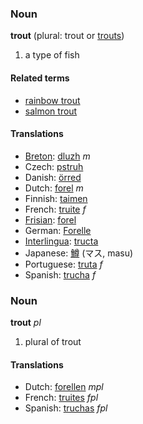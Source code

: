 === Noun ===
'''trout''' (plural: trout or [[trouts]])

# a type of fish

==== Related terms ====
*[[rainbow trout]]
*[[salmon trout]]

==== Translations ====
*[[Breton]]: [[dluzh]] ''m''
*Czech: [[pstruh]]
*Danish: [[örred]]
*Dutch: [[forel]] ''m''
*Finnish: [[taimen]]
*French: [[truite]] ''f''
*[[Frisian]]: [[forel]]
*German: [[Forelle]]
*[[Interlingua]]: [[tructa]]
*Japanese: [[鱒]] (マス, masu)
*Portuguese: [[truta]] ''f''
*Spanish: [[trucha]] ''f''

=== Noun ===
'''trout''' ''pl''

# plural of trout

==== Translations ====
*Dutch: [[forellen]] ''mpl''
*French: [[truites]] ''fpl''
*Spanish: [[truchas]] ''fpl''